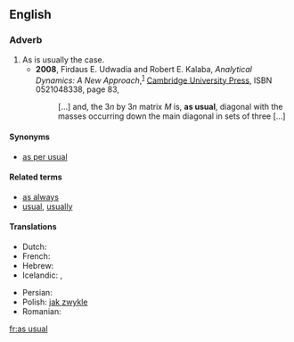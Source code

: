 ==English==

===Adverb===
{{infl|en|adverb|head=[[as]] [[usual]]}}

# As is usually the case.
#* '''2008''', Firdaus E. Udwadia and Robert E. Kalaba, ''Analytical Dynamics: A New Approach'',<sup>[http://books.google.com/books?id=Z-QDk1AqCK0C]</sup> [[w:Cambridge University Press|Cambridge University Press]], ISBN 0521048338, page 83,
#*: […] and, the 3<var>n</var> by 3<var>n</var> matrix <var>M</var> is, '''as usual''', diagonal <!-- [sic] no comma here --> with the masses occurring down the main diagonal in sets of three […]

====Synonyms====
* [[as per usual]]

====Related terms====
* [[as always]]
* [[usual]], [[usually]]

====Translations====
{{trans-top|as is usually the case}}
* Dutch: {{t-|nl|zoals gewoonlijk}}
* French: {{t+|fr|comme d'habitude}}
* Hebrew: {{t-|he|כרגיל|tr=karagil|sc=Hebr}}
* Icelandic: {{t|is|að venju}},  {{t|is|eins og vant er}}
{{trans-mid}}
* Persian: {{t-|fa|طبق معمول|tr=tebq-e ma'mul|sc=fa-Arab|xs=Persian}}
* Polish: [[jak zwykle]]
* Romanian: {{t|ro|ca de obicei}}
{{trans-bottom}}

[[fr:as usual]]